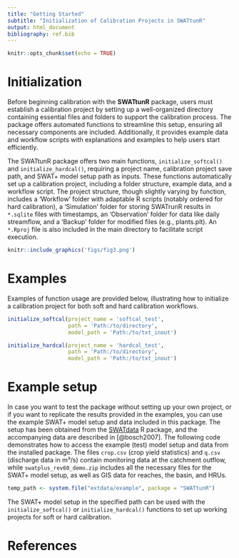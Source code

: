 ```yaml
---
title: "Getting Started"
subtitle: "Initialization of Calibration Projects in SWATtunR"
output: html_document
bibliography: ref.bib
---
```


```r
knitr::opts_chunk$set(echo = TRUE)
```

# Initialization

Before beginning calibration with the **SWATtunR** package, users must establish a calibration project by setting up a well-organized directory containing essential files and folders to support the calibration process. The package offers automated functions to streamline this setup, ensuring all necessary components are included. Additionally, it provides example data and workflow scripts with explanations and examples to help users start efficiently.

The SWATtunR package offers two main functions, `initialize_softcal()` and `initialize_hardcal()`, requiring a project name, calibration project save path, and SWAT+ model setup path as inputs. These functions automatically set up a calibration project, including a folder structure, example data, and a workflow script. The project structure, though slightly varying by function, includes a 'Workflow' folder with adaptable R scripts (notably ordered for hard calibration), a 'Simulation' folder for storing SWATrunR results in `*.sqlite` files with timestamps, an 'Observation' folder for data like daily streamflow, and a 'Backup' folder for modified files (e.g., plants.plt). An `*.Rproj` file is also included in the main directory to facilitate script execution.

```r
knitr::include_graphics('figs/fig3.png')
```

# Examples

Examples of function usage are provided below, illustrating how to initialize a calibration project for both soft and hard calibration workflows.

```r
initialize_softcal(project_name = 'softcal_test', 
                   path = 'Path:/to/directory', 
                   model_path = 'Path:/to/txt_inout')
```

```r
initialize_hardcal(project_name = 'hardcal_test', 
                   path = 'Path:/to/directory', 
                   model_path = 'Path:/to/txt_inout')
```

# Example setup

In case you want to test the package without setting up your own project, or if you want to replicate the results provided in the examples, you can use the example SWAT+ model setup and data included in this package. The setup has been obtained from the [SWATdata](https://github.com/chrisschuerz/SWATdata) R package, and the accompanying data are described in [@bosch2007]. The following code demonstrates how to access the example (test) model setup and data from the installed package. The files `crop.csv` (crop yield statistics) and `q.csv` (discharge data in m³/s) contain monitoring data at the catchment outflow, while `swatplus_rev60_demo.zip` includes all the necessary files for the SWAT+ model setup, as well as GIS data for reaches, the basin, and HRUs.


```r
temp_path <- system.file("extdata/example", package = "SWATtunR")
```
The SWAT+ model setup in the specified path can be used with the `initialize_softcal()` or `initialize_hardcal()` functions to set up working projects for soft or hard calibration.

# References


